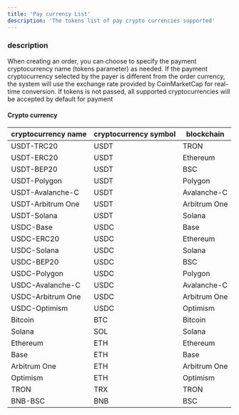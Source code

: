 ```yaml
---
title: 'Pay currency List'
description: 'The tokens list of pay crypto currencies supported'
---
```


### description

When creating an order, you can choose to specify the payment cryptocurrency name (tokens parameter) as needed. If the payment cryptocurrency selected by the payer is different from the order currency, the system will use the exchange rate provided by CoinMarketCap for real-time conversion. If tokens is not passed, all supported cryptocurrencies will be accepted by default for payment

#### Crypto currency
| cryptocurrency name   | cryptocurrency symbol       | blockchain      |
|--------------|--------------|-----------|
| USDT-TRC20   | USDT         | TRON      |
| USDT-ERC20   | USDT         | Ethereum  |
| USDT-BEP20   | USDT         | BSC       |
| USDT-Polygon | USDT         | Polygon   |
| USDT-Avalanche-C| USDT         | Avalanche-C  |
| USDT-Arbitrum One| USDT         | Arbitrum One  |
| USDT-Solana   | USDT         | Solana       |
| USDC-Base   | USDC         | Base       |
| USDC-ERC20   | USDC         | Ethereum  |
| USDC-Solana  | USDC         | Solana    |
| USDC-BEP20   | USDC         | BSC       |
| USDC-Polygon | USDC         | Polygon   |
| USDC-Avalanche-C| USDC         | Avalanche-C  |
| USDC-Arbitrum One| USDC         | Arbitrum One  |
| USDC-Optimism| USDC         | Optimism  |
| Bitcoin          | BTC          | Bitcoin   |
| Solana          | SOL          | Solana    |
| Ethereum | ETH          | Ethereum  |
| Base     | ETH          | Base      |
| Arbitrum One | ETH          | Arbitrum One  |
| Optimism | ETH          | Optimism  |
| TRON          | TRX          | TRON      |
| BNB-BSC          | BNB          | BSC       |